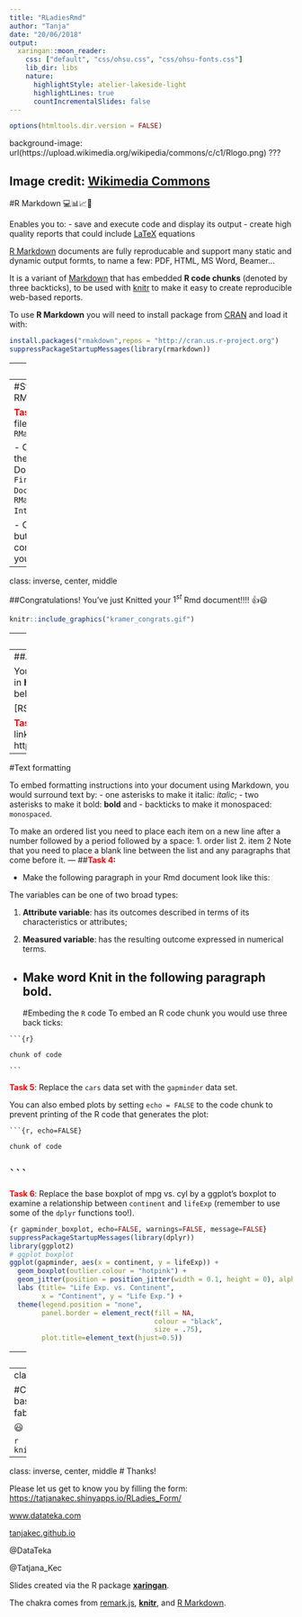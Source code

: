 ```yaml
---
title: "RLadiesRmd"
author: "Tanja"
date: "20/06/2018"
output:
  xaringan::moon_reader:
    css: ["default", "css/ohsu.css", "css/ohsu-fonts.css"]
    lib_dir: libs
    nature:
      highlightStyle: atelier-lakeside-light
      highlightLines: true
      countIncrementalSlides: false
---
```

```r
options(htmltools.dir.version = FALSE)
```
background-image: url(https://upload.wikimedia.org/wikipedia/commons/c/c1/Rlogo.png)
???

Image credit: [Wikimedia Commons](https://commons.wikimedia.org/wiki/File:Rlogo.png)
---
#R Markdown 💻📊📈📃


Enables you to:
- save and execute code and display its output
- create high quality reports that could include [LaTeX](https://www.latex-project.org/) equations

[R Markdown](https://rmarkdown.rstudio.com/) documents are fully reproducable and support many static and dynamic output formts, to name a few: PDF, HTML, MS Word, Beamer... 

It is a variant of [Markdown](https://daringfireball.net/projects/markdown/) that has embedded **R code chunks** (denoted by three backticks), to be used with [knitr](https://yihui.name/knitr/) to make it easy to create reproducible web-based reports. 

To use **R Markdown** you will need to install package from [CRAN](https://cran.r-project.org/) and load it with:

```r
install.packages("rmakdown",repos = "http://cran.us.r-project.org")
suppressPackageStartupMessages(library(rmarkdown))
```
---
class: middle

```r
knitr::include_graphics("RMarkdown.png")
```

You would deffinitely find usefull the following:

- [The R Markdown Cheatsheet](https://ntaback.github.io/UofT_STA130/rmarkdown-2.0.pdf)

- [The R Markdown Reference Guide](https://www.rstudio.com/wp-content/uploads/2015/03/rmarkdown-reference.pdf)
---
#Starting with RMarkdown

**<span style="color:red">Task 1</span>:**
Open the file `RMarkdown_Intro.Rmd`

- Change the title of the Markdown Document from `My First Markdown Document` to `RMarkdown Introduction`.

-  Click the **"Knit"** button to see the compiled version of your sample code.
---
class: inverse, center, middle

##Congratulations! You’ve just Knitted your $1^{st}$ Rmd document!!!! 👍😃

```r
knitr::include_graphics("kramer_congrats.gif")
```
---
## Basic Text editing

**<span style="color:red">Task 2</span>:**
Let’s formatted this document further by

- Changing the author of the document to your own name.

- Rewriting the first sentence of the document to say "This is my first R Markdown document."

- Recompiling the document so you can see your changes.
---
##Adding a link

You can turn a word into a link by surrounding it in **hard brackets: [ ]** and then placing the link behind it in **parentheses: ( )**, like this:

[RStudio] (www.rstudio.com)

**<span style="color:red">Task 3</span>:**
Make GitHub in the following paragraph link to https://github.com/RLadiesBelgrade/RL_IntroRmd
---
#Text formatting 

To embed formatting instructions into your document using Markdown, you
would surround text by:
- one asterisks to make it italic: *italic*;
- two asterisks to make it bold: **bold** and
- backticks to make it monospaced: `monospaced`.

To make an ordered list you need to place each item on a new line after a
number followed by a period followed by a space:
1. order list
2. item 2
Note that you need to place a blank line between the list and any paragraphs
that come before it.
---
##**<span style="color:red">Task 4</span>:**

- Make the following paragraph in your Rmd document look like this:

The variables can be one of two broad types:

1) **Attribute variable**: has its outcomes described in terms of its characteristics or
attributes;

2) **Measured variable**: has the resulting outcome expressed in numerical terms.

- Make word Knit in the following paragraph bold.
---
#Embeding the `R` code 
To embed an R code chunk you would use three back ticks:

` ```{r} `

` chunk of code`

` ``` `

**<span style="color:red">Task 5</span>**: Replace the `cars` data set with the `gapminder` data set.

You can also embed plots by setting `echo = FALSE` to the code chunk to
prevent printing of the R code that generates the plot:

` ```{r, echo=FALSE} `

` chunk of code`

` ``` `
---
**<span style="color:red">Task 6</span>**: Replace the base boxplot of mpg vs. cyl by a ggplot's boxplot to examine a relationship between `continent` and `lifeExp` (remember to use some of the `dplyr` functions too!).

```r
{r gapminder_boxplot, echo=FALSE, warnings=FALSE, message=FALSE}
suppressPackageStartupMessages(library(dplyr))
library(ggplot2)
# ggplot boxplot
ggplot(gapminder, aes(x = continent, y = lifeExp)) +
  geom_boxplot(outlier.colour = "hotpink") +
  geom_jitter(position = position_jitter(width = 0.1, height = 0), alpha = .2) +
  labs (title= "Life Exp. vs. Continent", 
        x = "Continent", y = "Life Exp.") +
  theme(legend.position = "none", 
        panel.border = element_rect(fill = NA, 
                                    colour = "black",
                                    size = .75),
        plot.title=element_text(hjust=0.5))
```
---
##Adding **LaTex** equations

Finally, if you wish to add mathematical equations to your Markdown
document you can easily embed LaTeX math equations into your report.

To display equation in its own line it needs to be surrounded by double dollar
symbol `$$` `y = a + bx` `$$`, or to embed an equation in line within the text you
would use only one dollar symbol: `$y = a + bx$`.

**<span style="color:red">Task 7</span>**: Display the equation into it’s own line.
---
class: inverse, center, middle

#Congratulations! You have got the basics to start creating your own fabulous dynamic documents… !!!! 👍😃

```r
knitr::include_graphics("giphy.gif")
```
---
class: inverse, center, middle
# Thanks!

Please let us get to know you by filling the form:
<https://tatjanakec.shinyapps.io/RLadies_Form/>

[www.datateka.com](www.datateka.com) 

[tanjakec.github.io](tanjakec.github.io)

@DataTeka 

@Tatjana_Kec

Slides created via the R package [**xaringan**](https://github.com/yihui/xaringan).

The chakra comes from [remark.js](https://remarkjs.com), [**knitr**](http://yihui.name/knitr), and [R Markdown](https://rmarkdown.rstudio.com).

